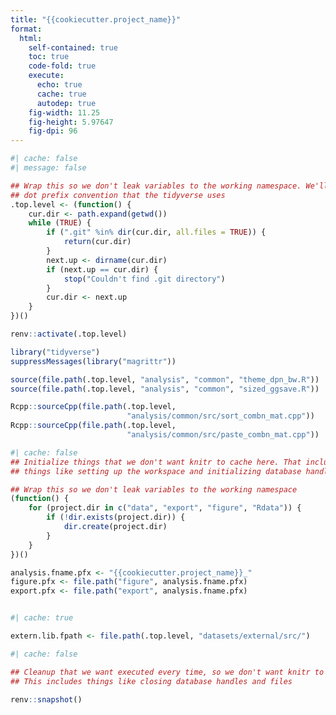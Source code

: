 ```yaml
---
title: "{{cookiecutter.project_name}}"
format:
  html:
    self-contained: true
    toc: true
    code-fold: true
    execute:
      echo: true
      cache: true
      autodep: true
    fig-width: 11.25
    fig-height: 5.97647
    fig-dpi: 96
---
```


```r
#| cache: false
#| message: false

## Wrap this so we don't leak variables to the working namespace. We'll use the
## dot prefix convention that the tidyverse uses
.top.level <- (function() {
    cur.dir <- path.expand(getwd())
    while (TRUE) {
        if (".git" %in% dir(cur.dir, all.files = TRUE)) {
            return(cur.dir)
        }
        next.up <- dirname(cur.dir)
        if (next.up == cur.dir) {
            stop("Couldn't find .git directory")
        }
        cur.dir <- next.up
    }
})()

renv::activate(.top.level)

library("tidyverse")
suppressMessages(library("magrittr"))

source(file.path(.top.level, "analysis", "common", "theme_dpn_bw.R"))
source(file.path(.top.level, "analysis", "common", "sized_ggsave.R"))

Rcpp::sourceCpp(file.path(.top.level,
                          "analysis/common/src/sort_combn_mat.cpp"))
Rcpp::sourceCpp(file.path(.top.level,
                          "analysis/common/src/paste_combn_mat.cpp"))

```

```r
#| cache: false
## Initialize things that we don't want knitr to cache here. That includes
## things like setting up the workspace and initializing database handles

## Wrap this so we don't leak variables to the working namespace
(function() {
    for (project.dir in c("data", "export", "figure", "Rdata")) {
        if (!dir.exists(project.dir)) {
            dir.create(project.dir)
        }
    }
})()

```

```r

analysis.fname.pfx <- "{{cookiecutter.project_name}}_"
figure.pfx <- file.path("figure", analysis.fname.pfx)
export.pfx <- file.path("export", analysis.fname.pfx)

```

```r

```

```r
#| cache: true

extern.lib.fpath <- file.path(.top.level, "datasets/external/src/")

```




```r
#| cache: false

## Cleanup that we want executed every time, so we don't want knitr to cache it.
## This includes things like closing database handles and files

renv::snapshot()

```
